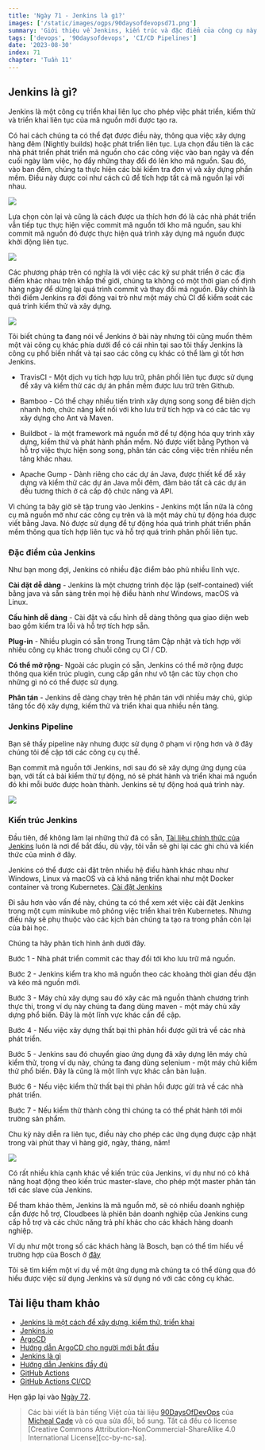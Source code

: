 ```yaml
---
title: 'Ngày 71 - Jenkins là gì?'
images: ['/static/images/ogps/90daysofdevopsd71.png']
summary: 'Giới thiệu về Jenkins, kiến trúc và đặc điểm của công cụ này'
tags: ['devops', '90daysofdevops', 'CI/CD Pipelines']
date: '2023-08-30'
index: 71
chapter: 'Tuần 11'
---
```


<TOCInline toc={props.toc} asDisclosure />

## Jenkins là gì?

Jenkins là một công cụ triển khai liên lục cho phép việc phát triển, kiểm thử và triển khai liên tục của mã nguồn mới được tạo ra.

Có hai cách chúng ta có thể đạt được điều này, thông qua việc xây dựng hàng đêm (Nightly builds) hoặc phát triển liên tục. Lựa chọn đầu tiên là các nhà phát triển phát triển mã nguồn cho các công việc vào ban ngày và đến cuối ngày làm việc, họ đẩy những thay đổi đó lên kho mã nguồn. Sau đó, vào ban đêm, chúng ta thực hiện các bài kiểm tra đơn vị và xây dựng phần mềm. Điều này được coi như cách cũ để tích hợp tất cả mã nguồn lại với nhau.

![](/static/images/assets/Day71_CICD1.png)

Lựa chọn còn lại và cũng là cách được ưa thích hơn đó là các nhà phát triển vẫn tiếp tục thực hiện việc commit mã nguồn tới kho mã nguồn, sau khi commit mã nguồn đó được thực hiện quá trình xây dựng mã nguồn được khởi động liên tục.

![](/static/images/assets/Day71_CICD2.png)

Các phương pháp trên có nghĩa là với việc các kỹ sư phát triển ở các địa điểm khác nhau trên khắp thế giới, chúng ta không có một thời gian cố định hàng ngày để dừng lại quá trình commit và thay đổi mã nguồn. Đây chính là thời điểm Jenkins ra đời đóng vai trò như một máy chủ CI để kiểm soát các quá trình kiểm thử và xây dựng.

![](/static/images/assets/Day71_CICD3.png)

Tôi biết chúng ta đang nói về Jenkins ở bài này nhưng tôi cũng muốn thêm một vài công cụ khác phía dưới để có cái nhìn tại sao tôi thấy Jenkins là công cụ phổ biến nhất và tại sao các công cụ khác có thể làm gì tốt hơn Jenkins.

- TravisCI - Một dịch vụ tích hợp lưu trữ, phân phối liên tục được sử dụng để xây và kiểm thử các dự án phần mềm được lưu trữ trên Github.

- Bamboo - Có thể chạy nhiều tiến trình xây dựng song song để biên dịch nhanh hơn, chức năng kết nối với kho lưu trữ tích hợp và có các tác vụ xây dựng cho Ant và Maven.

- Buildbot - là một framework mã nguồn mở để tự động hóa quy trình xây dựng, kiểm thử và phát hành phần mềm. Nó được viết bằng Python và hỗ trợ việc thực hiện song song, phân tán các công việc trên nhiều nền tảng khác nhau.

- Apache Gump - Dành riêng cho các dự án Java, được thiết kế để xây dựng và kiểm thử các dự án Java mỗi đêm, đảm bảo tất cả các dự án đều tương thích ở cả cấp độ chức năng và API.

Vì chúng ta bây giờ sẽ tập trung vào Jenkins - Jenkins một lần nữa là công cụ mã nguồn mở như các công cụ trên và là một máy chủ tự động hóa được viết bằng Java. Nó được sử dụng để tự động hóa quá trình phát triển phần mềm thông qua tích hợp liên tục và hỗ trợ quá trình phân phối liên tục.

### Đặc điểm của Jenkins

Như bạn mong đợi, Jenkins có nhiều đặc điểm bảo phủ nhiều lĩnh vực.

**Cài đặt dễ dàng** - Jenkins là một chương trình độc lập (self-contained) viết bằng java và sẵn sàng trên mọi hệ điều hành như Windows, macOS và Linux.

**Cấu hình dễ dàng** - Cài đặt và cấu hình dễ dàng thông qua giao diện web bao gồm kiểm tra lỗi và hỗ trợ tích hợp sẵn.

**Plug-in** - Nhiều plugin có sẵn trong Trung tâm Cập nhật và tích hợp với nhiều công cụ khác trong chuỗi công cụ CI / CD.

**Có thể mở rộng**- Ngoài các plugin có sẵn, Jenkins có thể mở rộng được thông qua kiến trúc plugin, cung cấp gần như vô tận các tùy chọn cho những gì nó có thể được sử dụng.

**Phân tán** - Jenkins dễ dàng chạy trên hệ phân tán với nhiều máy chủ, giúp tăng tốc độ xây dựng, kiếm thử và triển khai qua nhiều nền tảng.

### Jenkins Pipeline

Bạn sẽ thấy pipeline này nhưng được sử dụng ở phạm vi rộng hơn và ở đây chúng tôi đề cập tới các công cụ cụ thể.

Bạn commit mã nguồn tới Jenkins, nơi sau đó sẽ xây dựng ứng dụng của bạn, với tất cả bài kiểm thử tự động, nó sẽ phát hành và triển khai mã nguồn đó khi mỗi bước được hoàn thành. Jenkins sẽ tự động hoá quá trình này.

![](/static/images/assets/Day71_CICD4.png)

### Kiến trúc Jenkins

Đầu tiên, để không làm lại những thứ đã có sẵn, [Tài liệu chính thức của Jenkins](https://www.jenkins.io/doc/developer/architecture/) luôn là nơi để bắt đầu, dù vậy, tôi vẫn sẽ ghi lại các ghi chú và kiến thức của mình ở đây.

Jenkins có thể được cài đặt trên nhiều hệ điều hành khác nhau như Windows, Linux và macOS và cả khả năng triển khai như một Docker container và trong Kubernetes. [Cài đặt Jenkins](https://www.jenkins.io/doc/book/installing/)

Đi sâu hơn vào vấn đề này, chúng ta có thể xem xét việc cài đặt Jenkins trong một cụm minikube mô phỏng việc triển khai trên Kubernetes. Nhưng điều này sẽ phụ thuộc vào các kịch bản chúng ta tạo ra trong phần còn lại của bài học.

Chúng ta hãy phân tích hình ảnh dưới đây.

Bước 1 - Nhà phát triển commit các thay đổi tới kho lưu trữ mã nguồn.

Bước 2 - Jenkins kiểm tra kho mã nguồn theo các khoảng thời gian đều đặn và kéo mã nguồn mới.

Bước 3 - Máy chủ xây dựng sau đó xây các mã nguồn thành chương trình thực thi, trong ví dụ này chúng ta đang dùng maven - một máy chủ xây dựng phổ biến. Đây là một lĩnh vực khác cần đề cập.

Bước 4 - Nếu việc xây dựng thất bại thì phản hồi được gửi trả về các nhà phát triển.

Bước 5 - Jenkins sau đó chuyển giao ứng dụng đã xây dựng lên máy chủ kiểm thử, trong ví dụ này, chúng ta đang dùng selenium - một máy chủ kiểm thử phổ biến. Đây là cũng là một lĩnh vực khác cần bàn luận.

Bước 6 - Nếu việc kiểm thử thất bại thì phản hồi được gửi trả về các nhà phát triển.

Bước 7 - Nếu kiểm thử thành công thì chúng ta có thể phát hành tới môi trường sản phẩm.

Chu kỳ này diễn ra liên tục, điều này cho phép các ứng dụng được cập nhật trong vài phút thay vì hàng giờ, ngày, tháng, năm!

![](/static/images/assets/Day71_CICD5.png)

Có rất nhiều khía cạnh khác về kiến trúc của Jenkins, ví dụ như nó có khả năng hoạt động theo kiến trúc master-slave, cho phép một master phân tán tới các slave của Jenkins.

Để tham khảo thêm, Jenkins là mã nguồn mở, sẽ có nhiều doanh nghiệp cần được hỗ trợ, Cloudbees là phiên bản doanh nghiệp của Jenkins cung cấp hỗ trợ và các chức năng trả phí khác cho các khách hàng doanh nghiệp.

Ví dụ như một trong số các khách hàng là Bosch, bạn có thể tìm hiểu về trường hợp của Bosch ở [đây](https://assets.ctfassets.net/vtn4rfaw6n2j/case-study-boschpdf/40a0b23c61992ed3ee414ae0a55b6777/case-study-bosch.pdf)

Tôi sẽ tìm kiếm một ví dụ về một ứng dụng mà chúng ta có thể dùng qua đó hiểu được việc sử dụng Jenkins và sử dụng nó với các công cụ khác.

## Tài liệu tham khảo

- [Jenkins là một cách để xây dựng, kiểm thử, triển khai](https://www.youtube.com/watch?v=_MXtbjwsz3A)
- [Jenkins.io](https://www.jenkins.io/)
- [ArgoCD](https://argo-cd.readthedocs.io/en/stable/)
- [Hướng dẫn ArgoCD cho người mới bắt đầu](https://www.youtube.com/watch?v=MeU5_k9ssrs)
- [Jenkins là gì](https://www.youtube.com/watch?v=LFDrDnKPOTg)
- [Hướng dẫn Jenkins đầy đủ](https://www.youtube.com/watch?v=nCKxl7Q_20I&t=3s)
- [GitHub Actions](https://www.youtube.com/watch?v=R8_veQiYBjI)
- [GitHub Actions CI/CD](https://www.youtube.com/watch?v=mFFXuXjVgkU)

Hẹn gặp lại vào [Ngày 72](https://vntechies.dev/courses/ngay-72-lam-quen-voi-jenkins).

> Các bài viết là bản tiếng Việt của tài liệu [90DaysOfDevOps](https://github.com/MichaelCade/90DaysOfDevOps/tree/main/2022/Days) của [Micheal Cade](https://twitter.com/MichaelCade1) và có qua sửa đổi, bổ sung. Tất cả đều có license [Creative Commons Attribution-NonCommercial-ShareAlike 4.0 International License][cc-by-nc-sa].

